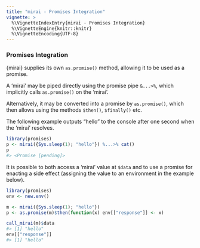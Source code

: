 ```yaml
---
title: "mirai - Promises Integration"
vignette: >
  %\VignetteIndexEntry{mirai - Promises Integration}
  %\VignetteEngine{knitr::knitr}
  %\VignetteEncoding{UTF-8}
---
```



### Promises Integration

{mirai} supplies its own `as.promise()` method, allowing it to be used as a promise.

A 'mirai' may be piped directly using the promise pipe `&...>%`, which implicitly calls `as.promise()` on the 'mirai'.

Alternatively, it may be converted into a promise by `as.promise()`, which then allows using the methods `$then()`, `$finally()` etc.

The following example outputs "hello" to the console after one second when the 'mirai' resolves.

```r
library(promises)
p <- mirai({Sys.sleep(1); "hello"}) %...>% cat()
p
#> <Promise [pending]>
```
It is possible to both access a 'mirai' value at `$data` and to use a promise for enacting a side effect (assigning the value to an environment in the example below).

```r
library(promises)
env <- new.env()

m <- mirai({Sys.sleep(1); "hello"})
p <- as.promise(m)$then(function(x) env[["response"]] <- x)

call_mirai(m)$data
#> [1] "hello"
env[["response"]]
#> [1] "hello"
```
